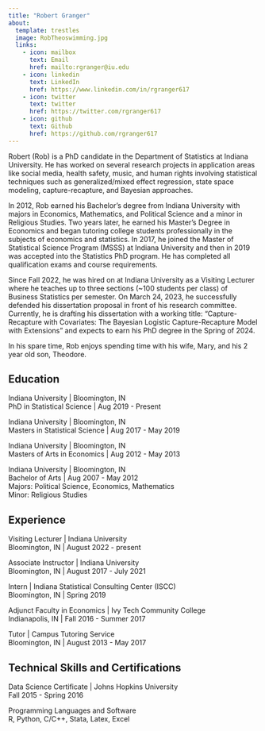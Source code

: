 ---
title: "Robert Granger"
about:
  template: trestles
  image: RobTheoswimming.jpg
  links:
    - icon: mailbox
      text: Email
      href: mailto:rgranger@iu.edu
    - icon: linkedin
      text: LinkedIn
      href: https://www.linkedin.com/in/rgranger617
    - icon: twitter
      text: twitter
      href: https://twitter.com/rgranger617
    - icon: github
      text: Github
      href: https://github.com/rgranger617
---

Robert (Rob) is a PhD candidate in the Department of Statistics at Indiana University. He has worked on several research projects in application areas like social media, health safety, music, and human rights involving statistical techniques such as generalized/mixed effect regression, state space modeling, capture-recapture, and Bayesian approaches.

In 2012, Rob earned his Bachelor's degree from Indiana University with majors in Economics, Mathematics, and Political Science and a minor in Religious Studies. Two years later, he earned his Master's Degree in Economics and began tutoring college students professionally in the subjects of economics and statistics. In 2017, he joined the Master of Statistical Science Program (MSSS) at Indiana University and then in 2019 was accepted into the Statistics PhD program. He has completed all qualification exams and course requirements.

Since Fall 2022, he was hired on at Indiana University as a Visiting Lecturer where he teaches up to three sections (\~100 students per class) of Business Statistics per semester. On March 24, 2023, he successfully defended his dissertation proposal in front of his research committee. Currently, he is drafting his dissertation with a working title: "Capture-Recapture with Covariates: The Bayesian Logistic Capture-Recapture Model with Extensions" and expects to earn his PhD degree in the Spring of 2024.

In his spare time, Rob enjoys spending time with his wife, Mary, and his 2 year old son, Theodore.

## Education

Indiana University \| Bloomington, IN\
PhD in Statistical Science \| Aug 2019 - Present

Indiana University \| Bloomington, IN\
Masters in Statistical Science \| Aug 2017 - May 2019

Indiana University \| Bloomington, IN\
Masters of Arts in Economics \| Aug 2012 - May 2013

Indiana University \| Bloomington, IN\
Bachelor of Arts \| Aug 2007 - May 2012\
Majors: Political Science, Economics, Mathematics\
Minor: Religious Studies

## Experience

Visiting Lecturer \| Indiana University\
Bloomington, IN \| August 2022 - present

Associate Instructor \| Indiana University\
Bloomington, IN \| August 2017 - July 2021

Intern \| Indiana Statistical Consulting Center (ISCC)\
Bloomington, IN \| Spring 2019

Adjunct Faculty in Economics \| Ivy Tech Community College\
Indianapolis, IN \| Fall 2016 - Summer 2017

Tutor \| Campus Tutoring Service\
Bloomington, IN \| August 2013 - May 2017

## Technical Skills and Certifications

Data Science Certificate \| Johns Hopkins University\
Fall 2015 - Spring 2016

Programming Languages and Software\
R, Python, C/C++, Stata, Latex, Excel

